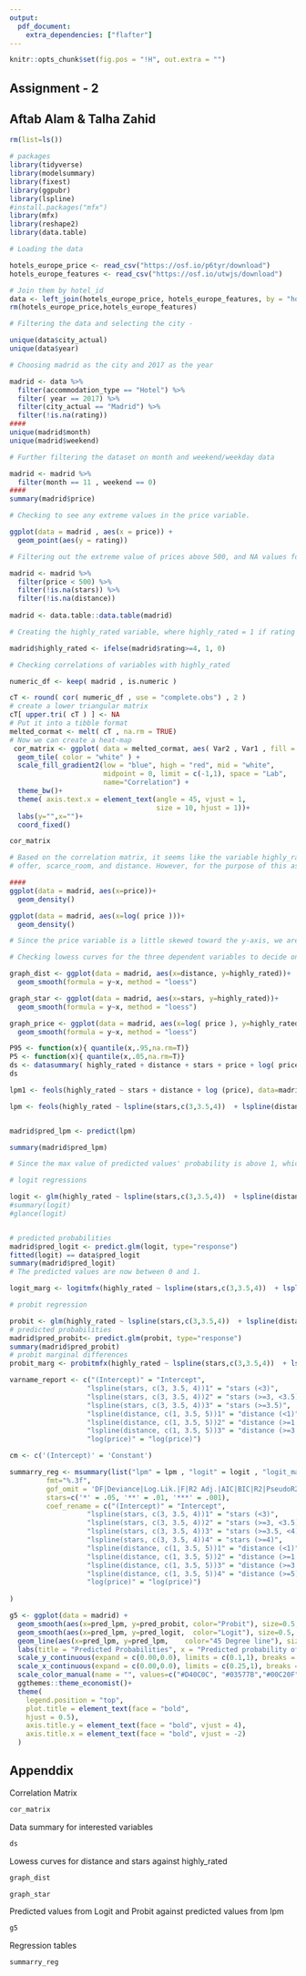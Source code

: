 ```yaml
---
output: 
  pdf_document:
    extra_dependencies: ["flafter"]
---
```

```r
knitr::opts_chunk$set(fig.pos = "!H", out.extra = "")
```

## Assignment - 2
## Aftab Alam & Talha Zahid

```r

rm(list=ls())

# packages
library(tidyverse)
library(modelsummary)
library(fixest)
library(ggpubr)
library(lspline)
#install.packages("mfx")
library(mfx)
library(reshape2)
library(data.table)

```

```r
# Loading the data

hotels_europe_price <- read_csv("https://osf.io/p6tyr/download")
hotels_europe_features <- read_csv("https://osf.io/utwjs/download")

# Join them by hotel_id
data <- left_join(hotels_europe_price, hotels_europe_features, by = "hotel_id")
rm(hotels_europe_price,hotels_europe_features)

# Filtering the data and selecting the city - 

unique(data$city_actual)
unique(data$year)

# Choosing madrid as the city and 2017 as the year

madrid <- data %>% 
  filter(accommodation_type == "Hotel") %>% 
  filter( year == 2017) %>% 
  filter(city_actual == "Madrid") %>% 
  filter(!is.na(rating))
####
unique(madrid$month)
unique(madrid$weekend)

# Further filtering the dataset on month and weekend/weekday data

madrid <- madrid %>% 
  filter(month == 11 , weekend == 0)
####
summary(madrid$price)

# Checking to see any extreme values in the price variable.

ggplot(data = madrid , aes(x = price)) +
  geom_point(aes(y = rating))

# Filtering out the extreme value of prices above 500, and NA values for stars and distance

madrid <- madrid %>% 
  filter(price < 500) %>% 
  filter(!is.na(stars)) %>% 
  filter(!is.na(distance))
  
madrid <- data.table::data.table(madrid)

```


```r

# Creating the highly_rated variable, where highly_rated = 1 if rating >= 4, else 0

madrid$highly_rated <- ifelse(madrid$rating>=4, 1, 0)

```


```r

# Checking correlations of variables with highly_rated

numeric_df <- keep( madrid , is.numeric ) 

cT <- round( cor( numeric_df , use = "complete.obs") , 2 )
# create a lower triangular matrix
cT[ upper.tri( cT ) ] <- NA
# Put it into a tibble format
melted_cormat <- melt( cT , na.rm = TRUE)
# Now we can create a heat-map
 cor_matrix <- ggplot( data = melted_cormat, aes( Var2 , Var1 , fill = value ) )+
  geom_tile( color = "white" ) +
  scale_fill_gradient2(low = "blue", high = "red", mid = "white", 
                       midpoint = 0, limit = c(-1,1), space = "Lab", 
                       name="Correlation") +
  theme_bw()+ 
  theme( axis.text.x = element_text(angle = 45, vjust = 1, 
                                    size = 10, hjust = 1))+
  labs(y="",x="")+
  coord_fixed()

cor_matrix

# Based on the correlation matrix, it seems like the variable highly_rated is positively related to price and stars, whereas it is negatively related to 
# offer, scarce_room, and distance. However, for the purpose of this assignment, we are going forward with the variables price, stars, and distance.

####
ggplot(data = madrid, aes(x=price))+
  geom_density()

ggplot(data = madrid, aes(x=log( price )))+
  geom_density()

# Since the price variable is a little skewed toward the y-axis, we are taking the log price as it gives a near normal distribution

```

```r

# Checking lowess curves for the three dependent variables to decide on using splines or not

graph_dist <- ggplot(data = madrid, aes(x=distance, y=highly_rated))+
  geom_smooth(formula = y~x, method = "loess")

graph_star <- ggplot(data = madrid, aes(x=stars, y=highly_rated))+
  geom_smooth(formula = y~x, method = "loess")

graph_price <- ggplot(data = madrid, aes(x=log( price ), y=highly_rated))+
  geom_smooth(formula = y~x, method = "loess")

P95 <- function(x){ quantile(x,.95,na.rm=T)}
P5 <- function(x){ quantile(x,.05,na.rm=T)}
ds <- datasummary( highly_rated + distance + stars + price + log( price ) ~ Mean + SD + Min + Max + Median + P5 + P95 + N , data = madrid )
ds
```


```r

lpm1 <- feols(highly_rated ~ stars + distance + log (price), data=madrid, vcov = "hetero")

lpm <- feols(highly_rated ~ lspline(stars,c(3,3.5,4))  + lspline(distance, c(1,3.5,5)) + log (price), data=madrid, vcov = "hetero")


madrid$pred_lpm <- predict(lpm)

summary(madrid$pred_lpm)

# Since the max value of predicted values' probability is above 1, which cannot be a case in probabilities, we need to run probit/logit regressions.

```

```r

# logit regressions

logit <- glm(highly_rated ~ lspline(stars,c(3,3.5,4))  + lspline(distance, c(1,3.5,5))  + log( price ), data=madrid, family='binomial'(link = "logit"))
#summary(logit)
#glance(logit)


# predicted probabilities 
madrid$pred_logit <- predict.glm(logit, type="response")
fitted(logit) == data$pred_logit
summary(madrid$pred_logit)
# The predicted values are now between 0 and 1.

logit_marg <- logitmfx(highly_rated ~ lspline(stars,c(3,3.5,4))  + lspline(distance, c(1,3.5,5))  + log( price ), data=madrid, atmean=FALSE)


```

```r

# probit regression

probit <- glm(highly_rated ~ lspline(stars,c(3,3.5,4))  + lspline(distance, c(1,3.5,5))  + log( price ), data=madrid, family=binomial(link="probit"))
# predicted probabilities 
madrid$pred_probit<- predict.glm(probit, type="response") 
summary(madrid$pred_probit)
# probit marginal differences
probit_marg <- probitmfx(highly_rated ~ lspline(stars,c(3,3.5,4))  + lspline(distance, c(1,3.5,5))  + log( price ), data=madrid, atmean=F)


```

```r

varname_report <- c("(Intercept)" = "Intercept",
                   "lspline(stars, c(3, 3.5, 4))1" = "stars (<3)",
                   "lspline(stars, c(3, 3.5, 4))2" = "stars (>=3, <3.5)",
                   "lspline(stars, c(3, 3.5, 4))3" = "stars (>=3.5)",
                   "lspline(distance, c(1, 3.5, 5))1" = "distance (<1)",
                   "lspline(distance, c(1, 3.5, 5))2" = "distance (>=1, <3.5)",
                   "lspline(distance, c(1, 3.5, 5))3" = "distance (>=3.5)",
                   "log(price)" = "log(price)")

cm <- c('(Intercept)' = 'Constant')

summarry_reg <- msummary(list("lpm" = lpm , "logit" = logit , "logit_marg" = logit_marg , "probit" = probit ,"probit_marg"= probit_marg),
         fmt="%.3f",
         gof_omit = 'DF|Deviance|Log.Lik.|F|R2 Adj.|AIC|BIC|R2|PseudoR2',
         stars=c('*' = .05, '**' = .01, '***' = .001),
         coef_rename = c("(Intercept)" = "Intercept",
                   "lspline(stars, c(3, 3.5, 4))1" = "stars (<3)",
                   "lspline(stars, c(3, 3.5, 4))2" = "stars (>=3, <3.5)",
                   "lspline(stars, c(3, 3.5, 4))3" = "stars (>=3.5, <4)",
                   "lspline(stars, c(3, 3.5, 4))4" = "stars (>=4)",
                   "lspline(distance, c(1, 3.5, 5))1" = "distance (<1)",
                   "lspline(distance, c(1, 3.5, 5))2" = "distance (>=1, <3.5)",
                   "lspline(distance, c(1, 3.5, 5))3" = "distance (>=3.5, <5)",
                   "lspline(distance, c(1, 3.5, 5))4" = "distance (>=5)",
                   "log(price)" = "log(price)")
         
)


```

```r
g5 <- ggplot(data = madrid) +
  geom_smooth(aes(x=pred_lpm, y=pred_probit, color="Probit"), size=0.5,  shape=16) +
  geom_smooth(aes(x=pred_lpm, y=pred_logit,  color="Logit"), size=0.5,  shape=16) +
  geom_line(aes(x=pred_lpm, y=pred_lpm,    color="45 Degree line"), size=0.5) +
  labs(title = "Predicted Probabilities", x = "Predicted probability of Highly Rated (LPM)", y="Predicted probability (Logit,Probit) ")+
  scale_y_continuous(expand = c(0.00,0.0), limits = c(0.1,1), breaks = seq(0,1,0.1)) +
  scale_x_continuous(expand = c(0.00,0.0), limits = c(0.25,1), breaks = seq(0,1,0.1)) +
  scale_color_manual(name = "", values=c("#D40C0C", "#03577B","#00C20F")) +
  ggthemes::theme_economist()+
  theme(
    legend.position = "top",
    plot.title = element_text(face = "bold",
    hjust = 0.5),
    axis.title.y = element_text(face = "bold", vjust = 4),
    axis.title.x = element_text(face = "bold", vjust = -2)
  )
```

## Appenddix


Correlation Matrix

```r
cor_matrix
```

Data summary for interested variables
```r
ds

```

Lowess curves for distance and stars against highly_rated

```r
graph_dist

graph_star

```


Predicted values from Logit and Probit against predicted values from lpm

```r
g5

```

Regression tables
```r
summarry_reg

```


